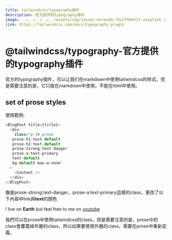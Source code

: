 ```yaml
---
title: tailwindcss/typography插件
description: 官方提供的typography插件
image: ../../../../../assets/img/javier-miranda-fSLGThEmY2Y-unsplash (1).jpg
link: https://tailwindcss.com/docs/typography-plugin
---
```


# @tailwindcss/typography-官方提供的typography插件

官方的typography插件，可以让我们在markdown中使用tailwindcss的样式，但是需要注意的是，它只能在markdown中使用，不能在html中使用。

## set of prose styles

使用範例:

```js
<BlogPost title={title}>
  <div
    class="p-10 prose
   prose-h1:text-default
   prose-h2:text-default
   prose-strong:text-danger
   prose-a:text-primary
   text-default
   bg-default max-w-none"
  >
    <Content />
  </div>
</BlogPost>
```

像是prose-strong:text-danger，prose-a:text-primary這樣的class，更改了以下內容中link與**text**的顏色

I live on **Earth** but feel free to me on [youtube](https://www.youtube.com)

我們可以在prose中使用tailwindcss的class，但是需要注意的是，prose中的class會覆蓋掉外層的class，所以如果要使用外層的class，需要在prose中重新定義。
